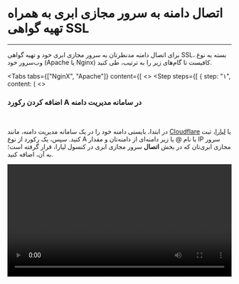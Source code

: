 

<Layout>
<Head>
<title>مستندات اتصال به دامنه با گواهی SSL در سرور مجازی ابری Ubuntu - لیارا</title>
<meta property="og:title" content="مستندات خدمات رایانش ابری لیارا" />
<meta property="og:description" content="مستندات مربوط به نحوه اتصال به دامنه به همراه تهیه گواهی SSL در سرور مجازی اوبونتو Ubuntu در لیارا"  />
<meta property="og:image" content="https://files.liara.ir/liara/logos/liara-poster.jpg" />
</Head>

# اتصال دامنه به سرور مجازی ابری به همراه تهیه گواهی SSL
<hr className="mb-2" />

برای اتصال دامنه مدنظرتان به سرور مجازی ابری خود و تهیه گواهی SSL، بسته به نوع وب‌سرور خود (Apache یا Nginx) کافیست تا گام‌های زیر را به ترتیب، طی کنید. 

<Tabs 
  tabs={["NginX", "Apache"]} 
  content={[
  <>
    <Step  steps={[
        {
            step: "۱",
            content: (
                <>
                    <h3>اضافه کردن رکورد <Important>A</Important> در سامانه مدیریت دامنه</h3>   
                    <p>
                        در ابتدا، بایستی دامنه خود را در یک سامانه مدیریت دامنه، مانند <a href="https://liara.ir/products/dns" className="text-[#2196f3]">Cloudflare</a> یا <a href="" className="text-[#2196f3]">لیارا</a>، ثبت کنید. سپس، 
                        یک رکورد از نوع <Important>A</Important> با نام <Important>@</Important> یا زیر دامنه‌ای از دامنه‌تان و مقدار IP سرور مجازی ابری‌تان که در بخش <b>اتصال</b> سرور مجازی ابری در کنسول لیارا، قرار گرفته است؛ به آن، اضافه کنید.
                    </p>
                    <div className="h-4" />
                    <video
                    src="https://files.liara.ir/liara/vps/add-cloud-server-ip-as-a-record-on-liara-dns-management-system.mp4"
                    controls="controls"
                    className="block w-full"
                    width="100%"
                    />
                </>
            )
        },
        {
            step: "۲",
            content: (
                <>
                    <h3>نصب وب‌سرور NginX</h3>   
                    <p>
                        پس از <a href="/iaas/ubuntu/how-tos/connect-to-server-using-ssh" className="text-[#2196f3]">اتصال به سرور مجازی ابری خود با استفاده از SSH</a>، کافیست تا با اجرای دستور زیر، NginX را بر روی سرور خود، نصب کنید:
                    </p>
                    <div className="h-2" />
                    <div dir='ltr'>
                        <Highlight className="bash">
                            {`sudo apt update && sudo apt install -y nginx`}
                        </Highlight>
                    </div>
                    <div className="h-2" />                         
                </>
            )
        },
        {
            step: "۳",
            content: (
                <>
                    <h3>پیکربندی یک Virtual Host جدید</h3>   
                    <p>
                        با اجرای دستور زیر، یک فایل پیکربندی جدید ایجاد کنید (به جای <Important>example.com</Important>، نام دامنه خود را وارد کنید):
                    </p>
                    <div className="h-2" />
                    <div dir='ltr'>
                        <Highlight className="bash">
                            {`sudo nano /etc/nginx/sites-available/example.com`}
                        </Highlight>
                    </div>
                    <div className="h-2" />   
                    <p>
                        در ادامه، قطعه کد زیر را به فایل فوق، اضافه کنید (به جای <Important>example.com</Important>، نام دامنه خود را وارد کنید):
                    </p>
                    <div className="h-2" />
                    <div dir='ltr'>
                        <Highlight className="config">
                            {`server {
    listen 80;
    server_name example.com ;

    root /var/www/example.com;
    index index.html index.htm index.php;

    location / {
        try_files $uri $uri/ =404;
    }
}
`}
                        </Highlight>
                    </div>
                    <div className="h-2" />  
                    <p>
                        سپس، برای ذخیره فایل و خروج از nano، دکمه‌های ترکیبی <Important>CTRL + X</Important> را فشرده و سپس <Important>Y</Important> را انتخاب کنید و در نهایت <Important>Enter</Important> را بزنید. 
                        در ادامه، یک دایرکتوری وب، ایجاد کنید (به جای <Important>example.com</Important>، نام دامنه خود را وارد کنید):
                    </p>
                    <div className="h-2" />
                    <div dir='ltr'>
                        <Highlight className="bash">
                            {`sudo mkdir -p /var/www/example.com`}
                        </Highlight>
                    </div>
                    <div className="h-2" />   
                    <p>
                        و یک فایل تست، به آن، اضافه کنید (به جای <Important>example.com</Important>، نام دامنه خود را وارد کنید):
                    </p>
                    <div className="h-2" />
                    <div dir='ltr'>
                        <Highlight className="bash">
                            {`echo '<h1>It works on Nginx!</h1>' | sudo tee /var/www/example.com/index.html`}
                        </Highlight>
                    </div>
                    <div className="h-2" />   
                    <p>
                        در ادامه، دسترسی‌های لازم را به فایل ایجاد شده، اعطا کنید (به جای <Important>example.com</Important>، نام دامنه خود را وارد کنید):
                    </p>
                    <div className="h-2" />
                    <div dir='ltr'>
                        <Highlight className="bash">
                            {`sudo chown -R www-data:www-data /var/www/example.com`}
                        </Highlight>
                    </div>
                    <div className="h-2" />
                    <p>
                        پیکربندی ایجاد شده را، فعال کنید (به جای <Important>example.com</Important>، نام دامنه خود را وارد کنید):
                    </p>
                    <div className="h-2" />
                    <div dir='ltr'>
                        <Highlight className="bash">
                            {`sudo ln -s /etc/nginx/sites-available/example.com /etc/nginx/sites-enabled/`}
                        </Highlight>
                    </div>
                    <div className="h-2" />  
                    <p>
                        در نهایت، Nginx را، ری‌استارت کنید:
                    </p>
                    <div className="h-2" />
                    <div dir='ltr'>
                        <Highlight className="bash">
                            {`sudo systemctl restart nginx`}
                        </Highlight>
                    </div>
                    <div className="h-2" />   
                </>
            )
        },
        {
            step: "۴",
            content: (
                <>
                    <h3>نصب گواهی SSL (با Let's Encrypt)</h3>   
                    <p>
                        با اجرای دستور زیر، پکیج <Important>Certbot</Important> را نصب کنید:
                    </p>
                    <div className="h-2" />
                    <div dir='ltr'>
                        <Highlight className="bash">
                            {`sudo apt install -y certbot python3-certbot-nginx`}
                        </Highlight>
                    </div>
                    <div className="h-2" />
                    <p>
                        در ادامه، دستور زیر را اجرا کنید تا Certbot یک گواهی SSL تهیه کند و <Important>HTTP</Important> را به <Important>HTTPS</Important>، ری‌دایرکت کند (به جای <Important>example.com</Important>، نام دامنه خود را وارد کنید):   
                    </p>
                    
                    <div className="h-2" />
                    <div dir='ltr'>
                        <Highlight className="bash">
                            {`sudo certbot --nginx -d example.com`}
                        </Highlight>
                    </div>
                    <div className="h-2" />
                </>
            )
        },
        {
            step: "۵",
            content: (
                <>
                    <h3>تنظیم تمدید خودکار SSL</h3>   
                    <p>
                        با اجرای دستور زیر، تمدید خودکار گواهی SSL را برای دامنه خود، تنظیم کنید: 
                    </p>
                    <div className="h-2" />
                    <div dir='ltr'>
                        <Highlight className="bash">
                            {`sudo certbot renew --dry-run`}
                        </Highlight>
                    </div>
                    <div className="h-2" />      
                </>
            )
        },
        {
            step: "۶",
            content: (
                <>
                    <h3>بررسی پیکربندی</h3>   
                    <p>
                        تمامی کارها، انجام شده است و اکنون، کافیست تا وب‌سرور خود را، ری‌استارت کنید:
                    </p>
                    <div className="h-2" />
                    <div dir='ltr'>
                        <Highlight className="bash">
                            {`sudo systemctl restart nginx`}
                        </Highlight>
                    </div>
                    <div className="h-2" />  
                    <p>
                        اکنون، می‌توانید در مرورگر، دامنه‌تان را وارد کنید تا به صفحه تستی که ساختید، هدایت شوید (به جای <Important>example.com</Important>، نام دامنه خود را وارد کنید):
                    </p>   
                                        <div className="h-2" />
                    <div dir='ltr'>
                        <Highlight className="js">
                            {`https://example.com`}
                        </Highlight>
                    </div>
                    <div className="h-2" />  
                    <p>
                        در صورتی که صفحه سایت، با موفقیت، برایتان بالا آمد؛ بدین معناست که تمامی کارها 
                        را به درستی انجام داده‌اید و دامنه شما به سرور مجازی ابری‌تان، متصل شده است.
                    </p>
                </>
            )
        },
    ]}
    />

    </>,

  <>

    <Step  steps={[
        {
            step: "۱",
            content: (
                <>
                    <h3>اضافه کردن رکورد <Important>A</Important> در سامانه مدیریت دامنه</h3>   
                    <p>
                        در ابتدا، بایستی دامنه خود را در یک سامانه مدیریت دامنه، مانند <a href="https://liara.ir/products/dns" className="text-[#2196f3]">Cloudflare</a> یا <a href="" className="text-[#2196f3]">لیارا</a>، ثبت کنید. سپس، 
                        یک رکورد از نوع <Important>A</Important> با نام <Important>@</Important> یا زیر دامنه‌ای از دامنه‌تان و مقدار IP سرور مجازی ابری‌تان که در بخش <b>اتصال</b> سرور مجازی ابری در کنسول لیارا، قرار گرفته است؛ به آن، اضافه کنید.
                    </p>
                    <div className="h-4" />
                    <video
                    src="https://files.liara.ir/liara/vps/add-cloud-server-ip-as-a-record-on-liara-dns-management-system.mp4"
                    controls="controls"
                    className="block w-full"
                    width="100%"
                    />
                </>
            )
        },
        {
            step: "۲",
            content: (
                <>
                    <h3>نصب وب‌سرور Apache</h3>   
                    <p>
                        پس از <a href="/iaas/ubuntu/how-tos/connect-to-server-using-ssh" className="text-[#2196f3]">اتصال به سرور مجازی ابری خود با استفاده از SSH</a>، کافیست تا با اجرای دستور زیر، Apache را بر روی سرور خود، نصب کنید:
                    </p>
                    <div className="h-2" />
                    <div dir='ltr'>
                        <Highlight className="bash">
                            {`sudo apt update && sudo apt install -y apache2`}
                        </Highlight>
                    </div>
                    <div className="h-2" />                         
                </>
            )
        },
        {
            step: "۳",
            content: (
                <>
                    <h3>پیکربندی یک Virtual Host جدید</h3>   
                    <p>
                        با اجرای دستور زیر، یک فایل پیکربندی جدید ایجاد کنید (به جای <Important>example.com</Important>، نام دامنه خود را وارد کنید):
                    </p>
                    <div className="h-2" />
                    <div dir='ltr'>
                        <Highlight className="bash">
                            {`sudo nano /etc/apache2/sites-available/example.com.conf`}
                        </Highlight>
                    </div>
                    <div className="h-2" />   
                    <p>
                        در ادامه، قطعه کد زیر را به فایل فوق، اضافه کنید (به جای <Important>example.com</Important>، نام دامنه خود را وارد کنید):
                    </p>
                    <div className="h-2" />
                    <div dir='ltr'>
                        <Highlight className="config">
                            {`<VirtualHost *:80>
    ServerName example.com

    DocumentRoot /var/www/example.com

    <Directory /var/www/example.com>
        AllowOverride All
        Require all granted
    </Directory>

    ErrorLog \${APACHE_LOG_DIR}/error.log
    CustomLog \${APACHE_LOG_DIR}/access.log combined
</VirtualHost>`}
                        </Highlight>
                    </div>
                    <div className="h-2" />  
                    <p>
                        سپس، برای ذخیره فایل و خروج از nano، دکمه‌های ترکیبی <Important>CTRL + X</Important> را فشرده و سپس <Important>Y</Important> را انتخاب کنید و در نهایت <Important>Enter</Important> را بزنید. 
                        در ادامه، یک دایرکتوری وب، ایجاد کنید (به جای <Important>example.com</Important>، نام دامنه خود را وارد کنید):
                    </p>
                    <div className="h-2" />
                    <div dir='ltr'>
                        <Highlight className="bash">
                            {`sudo mkdir -p /var/www/example.com`}
                        </Highlight>
                    </div>
                    <div className="h-2" />   
                    <p>
                        و یک فایل تست، به آن، اضافه کنید (به جای <Important>example.com</Important>، نام دامنه خود را وارد کنید):
                    </p>
                    <div className="h-2" />
                    <div dir='ltr'>
                        <Highlight className="bash">
                            {`echo '<h1>It works on Apache!</h1>' | sudo tee /var/www/example.com/index.html`}
                        </Highlight>
                    </div>
                    <div className="h-2" />   
                    <p>
                        در ادامه، دسترسی‌های لازم را به فایل ایجاد شده، اعطا کنید (به جای <Important>example.com</Important>، نام دامنه خود را وارد کنید):
                    </p>
                    <div className="h-2" />
                    <div dir='ltr'>
                        <Highlight className="bash">
                            {`sudo chown -R www-data:www-data /var/www/example.com`}
                        </Highlight>
                    </div>
                    <div className="h-2" />
                    <p>
                        پیکربندی ایجاد شده را، فعال کنید (به جای <Important>example.com</Important>، نام دامنه خود را وارد کنید):
                    </p>
                    <div className="h-2" />
                    <div dir='ltr'>
                        <Highlight className="bash">
                            {`sudo a2ensite example.com.conf`}
                        </Highlight>
                    </div>
                    <div className="h-2" />  
                    <p>
                        در نهایت، Apache را، ری‌استارت کنید:
                    </p>
                    <div className="h-2" />
                    <div dir='ltr'>
                        <Highlight className="bash">
                            {`sudo systemctl restart apache2`}
                        </Highlight>
                    </div>
                    <div className="h-2" />   
                </>
            )
        },
        {
            step: "۴",
            content: (
                <>
                    <h3>نصب گواهی SSL (با Let's Encrypt)</h3>   
                    <p>
                        با اجرای دستور زیر، پکیج <Important>Certbot</Important> را نصب کنید:
                    </p>
                    <div className="h-2" />
                    <div dir='ltr'>
                        <Highlight className="bash">
                            {`sudo apt install -y certbot python3-certbot-apache`}
                        </Highlight>
                    </div>
                    <div className="h-2" />
                    <p>
                        در ادامه، دستور زیر را اجرا کنید تا Certbot یک گواهی SSL تهیه کند و <Important>HTTP</Important> را به <Important>HTTPS</Important>، ری‌دایرکت کند (به جای <Important>example.com</Important>، نام دامنه خود را وارد کنید):   
                    </p>
                    
                    <div className="h-2" />
                    <div dir='ltr'>
                        <Highlight className="bash">
                            {`sudo certbot --apache -d example.com`}
                        </Highlight>
                    </div>
                    <div className="h-2" />
                </>
            )
        },
        {
            step: "۵",
            content: (
                <>
                    <h3>تنظیم تمدید خودکار SSL</h3>   
                    <p>
                        با اجرای دستور زیر، تمدید خودکار گواهی SSL را برای دامنه خود، تنظیم کنید: 
                    </p>
                    <div className="h-2" />
                    <div dir='ltr'>
                        <Highlight className="bash">
                            {`sudo certbot renew --dry-run`}
                        </Highlight>
                    </div>
                    <div className="h-2" />      
                </>
            )
        },
        {
            step: "۶",
            content: (
                <>
                    <h3>بررسی پیکربندی</h3>   
                    <p>
                        تمامی کارها، انجام شده است و اکنون، کافیست تا وب‌سرور خود را، ری‌استارت کنید:
                    </p>
                    <div className="h-2" />
                    <div dir='ltr'>
                        <Highlight className="bash">
                            {`sudo systemctl restart apache2`}
                        </Highlight>
                    </div>
                    <div className="h-2" />  
                    <p>
                        اکنون، می‌توانید در مرورگر، دامنه‌تان را وارد کنید تا به صفحه تستی که ساختید، هدایت شوید (به جای <Important>example.com</Important>، نام دامنه خود را وارد کنید):
                    </p>   
                    <div className="h-2" />
                    <div dir='ltr'>
                        <Highlight className="js">
                            {`https://example.com`}
                        </Highlight>
                    </div>
                    <div className="h-2" />  
                    <p>
                        در صورتی که صفحه سایت، با موفقیت، برایتان بالا آمد؛ بدین معناست که تمامی کارها 
                        را به درستی انجام داده‌اید و دامنه شما به سرور مجازی ابری‌تان، متصل شده است.
                    </p>
                </>
            )
        },
    ]}
    />
    </>,
  ]}
/>


</Layout>